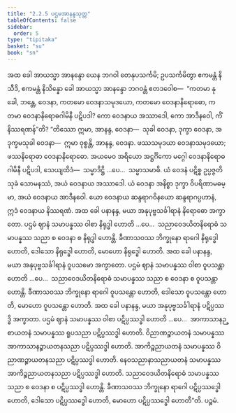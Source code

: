 ```yaml
---
title: "2.2.5 ပဌမအာနန္ဒသုတ္တ"
tableOfContents: false
sidebar:
  order: 5
type: "tipitaka"
basket: "su"
book: "sn"
---
```



<DynamicBreadcrumb />

<Division number="263" book="sn" e="ch" v="18" p="319">

<Paragraph number="1164" book="sn">
အထ ခေါ အာယသ္မာ အာနန္ဒော ယေန ဘဂဝါ တေနုပသင်္ကမိ; ဥပသင်္ကမိတွာ ဧကမန္တံ နိသီဒိ, ဧကမန္တံ နိသိန္နော ခေါ အာယသ္မာ အာနန္ဒော ဘဂဝန္တံ ဧတဒဝေါစ—  “ကတမာ နု ခေါ, ဘန္တေ, ဝေဒနာ, ကတမော ဝေဒနာသမုဒယော, ကတမော ဝေဒနာနိရောဓော, ကတမာ ဝေဒနာနိရောဓဂါမိနီ ပဋိပဒါ? ကော ဝေဒနာယ အဿာဒေါ, ကော အာဒီနဝေါ, ကိံ နိဿရဏန်”တိ? “တိဿော ဣမာ, အာနန္ဒ, ဝေဒနာ—  သုခါ ဝေဒနာ, ဒုက္ခာ ဝေဒနာ, အဒုက္ခမသုခါ ဝေဒနာ—  ဣမာ ဝုစ္စန္တိ, အာနန္ဒ, ဝေဒနာ. ဖဿသမုဒယာ ဝေဒနာသမုဒယော; ဖဿနိရောဓာ ဝေဒနာနိရောဓော. အယမေဝ အရိယော အဋ္ဌင်္ဂိကော မဂ္ဂေါ ဝေဒနာနိရောဓဂါမိနီ ပဋိပဒါ, သေယျထိဒံ—  သမ္မာဒိဋ္ဌိ …ပေ…  သမ္မာသမာဓိ. ယံ ဝေဒနံ ပဋိစ္စ ဥပ္ပဇ္ဇတိ သုခံ သောမနဿံ, အယံ ဝေဒနာယ အဿာဒေါ. ယံ ဝေဒနာ အနိစ္စာ ဒုက္ခာ ဝိပရိဏာမဓမ္မာ, အယံ ဝေဒနာယ အာဒီနဝေါ. ယော ဝေဒနာယ ဆန္ဒရာဂဝိနယော ဆန္ဒရာဂပ္ပဟာနံ, ဣဒံ ဝေဒနာယ နိဿရဏံ. အထ ခေါ ပနာနန္ဒ, မယာ အနုပုဗ္ဗသင်္ခါရာနံ နိရောဓော အက္ခာတော. ပဌမံ ဈာနံ သမာပန္နဿ ဝါစာ နိရုဒ္ဓါ ဟောတိ …ပေ…  သညာဝေဒယိတနိရောဓံ သမာပန္နဿ သညာ စ ဝေဒနာ စ နိရုဒ္ဓါ ဟောန္တိ. ခီဏာသဝဿ ဘိက္ခုနော ရာဂေါ နိရုဒ္ဓေါ ဟောတိ, ဒေါသော နိရုဒ္ဓေါ ဟောတိ, မောဟော နိရုဒ္ဓေါ ဟောတိ. အထ ခေါ ပနာနန္ဒ, မယာ အနုပုဗ္ဗသင်္ခါရာနံ ဝူပသမော အက္ခာတော. ပဌမံ ဈာနံ သမာပန္နဿ ဝါစာ ဝူပသန္တာ ဟောတိ …ပေ…  သညာဝေဒယိတနိရောဓံ သမာပန္နဿ သညာ စ ဝေဒနာ စ ဝူပသန္တာ ဟောန္တိ. ခီဏာသဝဿ ဘိက္ခုနော ရာဂေါ ဝူပသန္တော ဟောတိ, ဒေါသော ဝူပသန္တော ဟောတိ, မောဟော ဝူပသန္တော ဟောတိ. အထ ခေါ ပနာနန္ဒ, မယာ အနုပုဗ္ဗသင်္ခါရာနံ ပဋိပ္ပဿဒ္ဓိ အက္ခာတာ. ပဌမံ ဈာနံ သမာပန္နဿ ဝါစာ ပဋိပ္ပဿဒ္ဓါ ဟောတိ …ပေ…  အာကာသာနဉ္စာယတနံ သမာပန္နဿ ရူပသညာ ပဋိပ္ပဿဒ္ဓါ ဟောတိ. ဝိညာဏဉ္စာယတနံ သမာပန္နဿ အာကာသာနဉ္စာယတနသညာ ပဋိပ္ပဿဒ္ဓါ ဟောတိ. အာကိဉ္စညာယတနံ သမာပန္နဿ ဝိညာဏဉ္စာယတနသညာ ပဋိပ္ပဿဒ္ဓါ ဟောတိ. နေဝသညာနာသညာယတနံ သမာပန္နဿ အာကိဉ္စညာယတနသညာ ပဋိပ္ပဿဒ္ဓါ ဟောတိ. သညာဝေဒယိတနိရောဓံ သမာပန္နဿ သညာ စ ဝေဒနာ စ ပဋိပ္ပဿဒ္ဓါ ဟောန္တိ. ခီဏာသဝဿ ဘိက္ခုနော ရာဂေါ ပဋိပ္ပဿဒ္ဓေါ ဟောတိ, ဒေါသော ပဋိပ္ပဿဒ္ဓေါ ဟောတိ, မောဟော ပဋိပ္ပဿဒ္ဓေါ ဟောတီ”တိ.

</Paragraph>
</Division>

<Paragraph number="1165" type="center" book="sn">
ပဉ္စမံ.
</Paragraph>